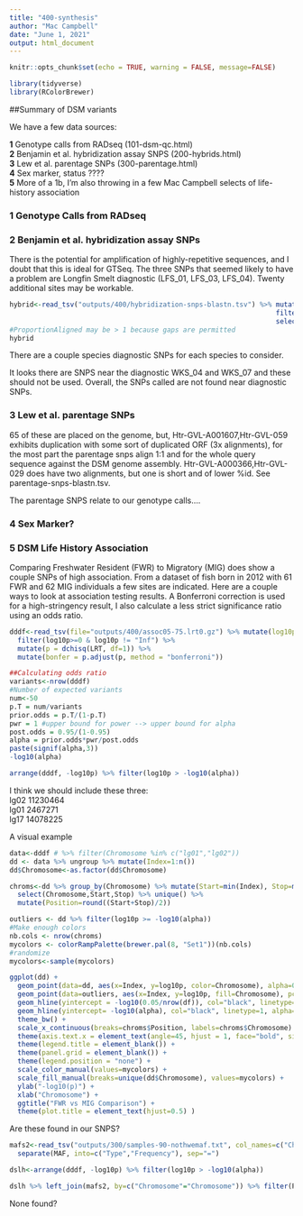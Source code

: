 ```yaml
---
title: "400-synthesis"
author: "Mac Campbell"
date: "June 1, 2021"
output: html_document
---
```


```r
knitr::opts_chunk$set(echo = TRUE, warning = FALSE, message=FALSE)
```

```r
library(tidyverse)
library(RColorBrewer)
```

##Summary of DSM variants

We have a few data sources:    

__1__ Genotype calls from RADseq (101-dsm-qc.html)     
__2__ Benjamin et al. hybridization assay SNPS (200-hybrids.html)     
__3__ Lew et al. parentage SNPs (300-parentage.html)     
__4__ Sex marker, status ????      
__5__ More of a 1b, I'm also throwing in a few Mac Campbell selects of life-history association


### 1 Genotype Calls from RADseq

### 2 Benjamin et al. hybridization assay SNPs
There is the potential for amplification of highly-repetitive sequences, and I doubt that this is ideal for GTSeq. The three SNPs that seemed likely to have a problem are Longfin Smelt diagnostic (LFS_01, LFS_03, LFS_04). Twenty additional sites may be workable.

```r
hybrid<-read_tsv("outputs/400/hybridization-snps-blastn.tsv") %>% mutate(ProportionAligned = `alignment-length`/Length) %>%
                                                                  filter(ProportionAligned > 0.9) %>%
                                                                  select(query, target, `%id`)
#ProportionAligned may be > 1 because gaps are permitted
hybrid
```
There are a couple species diagnostic SNPs for each species to consider.     

It looks there are SNPS near the diagnostic WKS_04 and WKS_07 and these should not be used. Overall, the SNPs called are not found near diagnostic SNPs.

### 3 Lew et al. parentage SNPs
65 of these are placed on the genome, but,  Htr-GVL-A001607,Htr-GVL-059 exhibits duplication with some sort of duplicated ORF (3x alignments), for the most part the parentage snps align 1:1 and for the whole query sequence against the DSM genome assembly. Htr-GVL-A000366,Htr-GVL-029 does have two alignments, but one is short and of lower %id.  See parentage-snps-blastn.tsv.  

The parentage SNPS relate to our genotype calls....

### 4 Sex Marker?


### 5 DSM Life History Association

Comparing Freshwater Resident (FWR) to Migratory (MIG) does show a couple SNPs of high association. From a dataset of fish born in 2012 with 61 FWR and 62 MIG individuals a few sites are indicated. Here are a couple ways to look at association testing results. A Bonferroni correction is used for a high-stringency result, I also calculate a less strict significance ratio using an odds ratio.
```r
dddf<-read_tsv(file="outputs/400/assoc05-75.lrt0.gz") %>% mutate(log10p = -log10(dchisq(LRT, df = 1))) %>%
  filter(log10p>=0 & log10p != "Inf") %>%
  mutate(p = dchisq(LRT, df=1)) %>%
  mutate(bonfer = p.adjust(p, method = "bonferroni"))

##Calculating odds ratio
variants<-nrow(dddf)
#Number of expected variants
num<-50
p.T = num/variants 
prior.odds = p.T/(1-p.T) 
pwr = 1 #upper bound for power --> upper bound for alpha 
post.odds = 0.95/(1-0.95) 
alpha = prior.odds*pwr/post.odds 
paste(signif(alpha,3)) 
-log10(alpha)

arrange(dddf, -log10p) %>% filter(log10p > -log10(alpha)) 
```


I think we should include these three:     
lg02  11230464       
lg01  2467271      
lg17  14078225     

A visual example
```r
data<-dddf # %>% filter(Chromosome %in% c("lg01","lg02"))
dd <- data %>% ungroup %>% mutate(Index=1:n())
dd$Chromosome<-as.factor(dd$Chromosome)

chroms<-dd %>% group_by(Chromosome) %>% mutate(Start=min(Index), Stop=max(Index)) %>% 
  select(Chromosome,Start,Stop) %>% unique() %>% 
  mutate(Position=round((Start+Stop)/2))

outliers <- dd %>% filter(log10p >= -log10(alpha))
#Make enough colors
nb.cols <- nrow(chroms)
mycolors <- colorRampPalette(brewer.pal(8, "Set1"))(nb.cols)
#randomize
mycolors<-sample(mycolors)

ggplot(dd) +
  geom_point(data=dd, aes(x=Index, y=log10p, color=Chromosome), alpha=0.75, cex=0.5) +
  geom_point(data=outliers, aes(x=Index, y=log10p, fill=Chromosome), pch=21, cex=2, alpha=0.9) +
  geom_hline(yintercept = -log10(0.05/nrow(df)), col="black", linetype=2, alpha=0.5) +
  geom_hline(yintercept= -log10(alpha), col="black", linetype=1, alpha=0.5) +
  theme_bw() +
  scale_x_continuous(breaks=chroms$Position, labels=chroms$Chromosome) +
  theme(axis.text.x = element_text(angle=45, hjust = 1, face="bold", size=6)) +
  theme(legend.title = element_blank()) +
  theme(panel.grid = element_blank()) +
  theme(legend.position = "none") +
  scale_color_manual(values=mycolors) +
  scale_fill_manual(breaks=unique(dd$Chromosome), values=mycolors) +
  ylab("-log10(p)") +
  xlab("Chromosome") +
  ggtitle("FWR vs MIG Comparison") +
  theme(plot.title = element_text(hjust=0.5) )
```

Are these found in our SNPS?    
```r
mafs2<-read_tsv("outputs/300/samples-90-nothwemaf.txt", col_names=c("Chromosome","Position","Minor","Major","MAF"))  %>%
  separate(MAF, into=c("Type","Frequency"), sep="=")

dslh<-arrange(dddf, -log10p) %>% filter(log10p > -log10(alpha)) 

dslh %>% left_join(mafs2, by=c("Chromosome"="Chromosome")) %>% filter(Position.x == Position.y)
```
None found?


 

